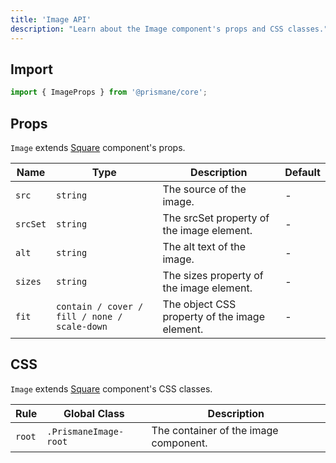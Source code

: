 ---
title: 'Image API'
description: "Learn about the Image component's props and CSS classes."
---

## Import

```js
import { ImageProps } from '@prismane/core';
```

## Props

`Image` extends [Square](/docs/components-api/square-api) component's props.

| Name     | Type                                         | Description                                   | Default |
| -------- | -------------------------------------------- | --------------------------------------------- | ------- |
| `src`    | `string`                                     | The source of the image.                      | -       |
| `srcSet` | `string`                                     | The srcSet property of the image element.     | -       |
| `alt`    | `string`                                     | The alt text of the image.                    | -       |
| `sizes`  | `string`                                     | The sizes property of the image element.      | -       |
| `fit`    | `contain / cover / fill / none / scale-down` | The object CSS property of the image element. | -       |

## CSS

`Image` extends [Square](/docs/components-api/square-api) component's CSS classes.

| Rule   | Global Class          | Description                           |
| ------ | --------------------- | ------------------------------------- |
| `root` | `.PrismaneImage-root` | The container of the image component. |
